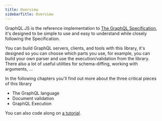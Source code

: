 ```yaml
---
title: Overview
sidebarTitle: Overview
---
```


GraphQL.JS is the reference implementation to [The GraphQL Specification](https://spec.graphql.org/draft/), it's designed to be simple to use and easy to understand
while closely following the Specification.

You can build GraphQL servers, clients, and tools with this library, it's designed so you can choose which parts you use, for example, you can build your own parser
and use the execution/validation from the library. There also a lot of useful utilities for schema-diffing, working with arguments, ...

In the following chapters you'll find out more about the three critical pieces of this library

- The GraphQL language
- Document validation
- GraphQL Execution

You can also code along on [a tutorial](./getting-started.mdx).

